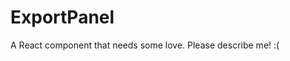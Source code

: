 
<Meta title="@flapjs/modules/node/drawer/export/ExportPanel"
    component={ExportPanel}/>

# ExportPanel

A React component that needs some love. Please describe me! :(

<Props of={ExportPanel}/>

